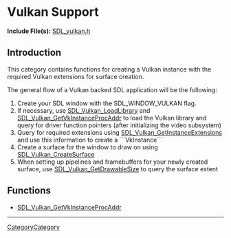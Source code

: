 = Vulkan Support =


'''Include File(s):''' [http://hg.libsdl.org/SDL/file/default/include/SDL_vulkan.h SDL_vulkan.h]




== Introduction ==

This category contains functions for creating a Vulkan instance with the required Vulkan extensions for surface creation.

The general flow of a Vulkan backed SDL application will be the following:

# Create your SDL window with the SDL_WINDOW_VULKAN flag.
# If necessary, use [[SDL_Vulkan_LoadLibrary]] and [[SDL_Vulkan_GetVkInstanceProcAddr]] to load the Vulkan library and query for driver function pointers (after initializing the video subsystem)
# Query for required extensions using [[SDL_Vulkan_GetInstanceExtensions]] and use this information to create a ```VkInstance```
# Create a surface for the window to draw on using [[SDL_Vulkan_CreateSurface]]
# When setting up pipelines and framebuffers for your newly created surface, use [[SDL_Vulkan_GetDrawableSize]] to query the surface extent

== Functions ==

<!-- BEGIN CATEGORY LIST -->
* [[SDL_Vulkan_GetVkInstanceProcAddr]]
<!-- END CATEGORY LIST -->

----
[[CategoryCategory]]
